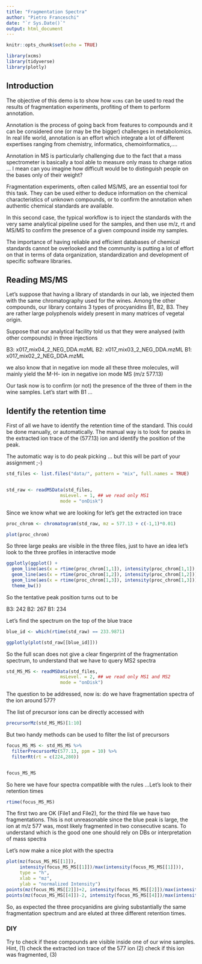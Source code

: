 ```yaml
---
title: "Fragmentation Spectra"
author: "Pietro Franceschi"
date: "`r Sys.Date()`"
output: html_document
---
```


```r
knitr::opts_chunk$set(echo = TRUE)
```

```r
library(xcms)
library(tidyverse)
library(plotly)
```

## Introduction

The objective of this demo is to show how `xcms` can be used to read the results of fragmentation experiments, profiting of them to perform annotation.

Annotation is the process of going back from features to compounds and it can be considered one (or may be the bigger) challenges in metabolomics. In real life world, annotation is an effort which integrate a lot of different expertises ranging from chemistry, informatics, chemoinformatics,....

Annotation in MS is particularly challenging due to the fact that a mass spectrometer is basically a tool able to measure only mass to charge ratios ... I mean can you imagine how difficult would be to distinguish people on the bases only of their weight?

Fragmentation experiments, often called MS/MS, are an essential tool for this task. They can be used either to deduce information on the chemical characteristics of unknown compounds, or to confirm the annotation when authentic chemical standards are available.

In this second case, the typical workflow is to inject the standards with the very same analytical pipeline used for the samples, and then use m/z, rt and MS/MS to confirm the presence of a given compound inside my samples.

The importance of having reliable and efficient databases of chemical standards cannot be overlooked and the community is putting a lot of effort on that in terms of data organization, standardization and development of specific software libraries.

## Reading MS/MS

Let's suppose that having a library of standards in our lab, we injected them with the same chromatography used for the wines. 
Among the other compounds, our library contains 3 types of procyanidins B1, B2, B3. They are rather large polyphenols widely present in many matrices of vegetal origin.

Suppose that our analytical facility told us that they were analysed (with other compounds) in three injections

B3: x017_mix04_2_NEG_DDA.mzML
B2: x017_mix03_2_NEG_DDA.mzML
B1: x017_mix02_2_NEG_DDA.mzML

we also know that in negative ion mode all these three molecules, will mainly yield the M-H- ion in negative ion mode MS (m/z 577.13)

Our task now is to confirm (or not) the presence of the three of them in the wine samples. Let's start with B1 ...


## Identify the retention time 

First of all we have to identify the retention time of the standard. This could be done manually, or automatically. The manual way is to look for peaks in the extracted ion trace of the (577.13) ion and identify the position of the peak.

The automatic way is to do peak picking ... but this will be part of your assignment ;-)


```r
std_files <- list.files("data/", pattern = "mix", full.names = TRUE)


std_raw <- readMSData(std_files, 
                    msLevel. = 1, ## we read only MS1 
                    mode = "onDisk")
```


Since we know what we are looking for let's get the extracted ion trace


```r
proc_chrom <- chromatogram(std_raw, mz = 577.13 + c(-1,1)*0.01)

plot(proc_chrom)
```


So three large peaks are visible in the three files, just to have an idea let's look to the three profiles in interactive mode


```r
ggplotly(ggplot() + 
  geom_line(aes(x = rtime(proc_chrom[1,1]), intensity(proc_chrom[1,1]), col = "red")) + 
  geom_line(aes(x = rtime(proc_chrom[1,2]), intensity(proc_chrom[1,2])), col = "green") + 
  geom_line(aes(x = rtime(proc_chrom[1,3]), intensity(proc_chrom[1,3])), col = "blue") + 
  theme_bw())
```

So the tentative peak position turns out to be 

B3: 242
B2: 267
B1: 234

Let's find the spectrum on the top of the blue trace

```r
blue_id <- which(rtime(std_raw) == 233.9871)

ggplotly(plot(std_raw[[blue_id]]))
```


So the full scan does not give a clear fingerprint of the fragmentation spectrum, to understand that we have to query MS2 spectra

```r
std_MS_MS <- readMSData(std_files, 
                    msLevel. = 2, ## we read only MS1 and MS2
                    mode = "onDisk")
```


The question to be addressed, now is: do we have fragmentation spectra of the ion around 577?

The list of precursor ions can be directly accessed with

```r
precursorMz(std_MS_MS)[1:10]
```


But two handy methods can be used to filter the list of precursors


```r
focus_MS_MS <- std_MS_MS %>% 
  filterPrecursorMz(577.13, ppm = 10) %>% 
  filterRt(rt = c(224,280))


focus_MS_MS
```

So here we have four spectra compatible with the rules ...Let's look to their retention times

```r
rtime(focus_MS_MS)
```

The first two are OK (File1 and File2), for the third file we have two fragmentations. This is not unreasonable since the blue peak is large, the ion at m/z 577 was, most likely fragmented in two consecutive scans. To understand which  is the good one one should rely on DBs or interpretation of mass spectra


Let's now make a nice plot with the spectra


```r
plot(mz(focus_MS_MS[[1]]), 
     intensity(focus_MS_MS[[1]])/max(intensity(focus_MS_MS[[1]])), 
     type = "h",
     xlab = "mz",
     ylab = "normalized Intensity")
points(mz(focus_MS_MS[[2]])+2, intensity(focus_MS_MS[[2]])/max(intensity(focus_MS_MS[[2]])), col = "red", type = "h")
points(mz(focus_MS_MS[[4]])-2, intensity(focus_MS_MS[[4]])/max(intensity(focus_MS_MS[[4]])), col = "blue", type = "h")
```

So, as expected the three procyanidins are giving substantially the same fragmentation spectrum and are eluted at three different retention times.

### DIY
Try to check if these compounds are visible inside one of our wine samples. Hint, (1) check the extracted ion trace of the 577 ion (2) check if this ion was fragmented, (3)  

































